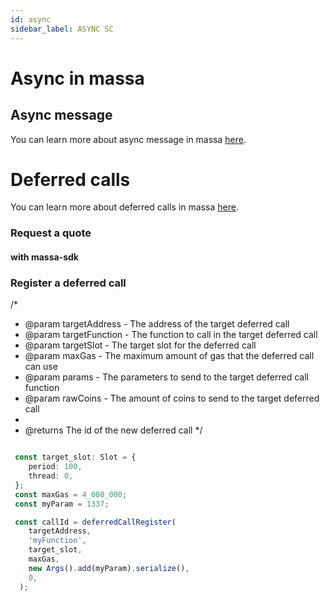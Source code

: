 ```yaml
---
id: async
sidebar_label: ASYNC SC
---
```


# Async in massa 

## Async message
You can learn more about async message in massa [here](/docs/learn/asc/massa-asc#async-messages-allowing-smart-contracts-to-emit-operation-like-messages).

## 


# Deferred calls 

You can learn more about deferred calls in massa [here](/docs/learn/asc/massa-asc#deferred-calls-scheduling-future-calls-with-guaranteed-execution).

### Request a quote 
#### with massa-sdk


### Register a deferred call

 /* 
 * @param targetAddress - The address of the target deferred call
 * @param targetFunction - The function to call in the target deferred call
 * @param targetSlot - The target slot for the deferred call
 * @param maxGas - The maximum amount of gas that the deferred call can use
 * @param params - The parameters to send to the target deferred call function
 * @param rawCoins - The amount of coins to send to the target deferred call
 *
 * @returns The id of the new deferred call
 */
```ts

 const target_slot: Slot = {
    period: 100,
    thread: 0,
 };
 const maxGas = 4_000_000;
 const myParam = 1337;

 const callId = deferredCallRegister(
    targetAddress,
    'myFunction',
    target_slot,
    maxGas,
    new Args().add(myParam).serialize(),
    0,
  );

```